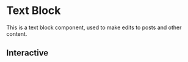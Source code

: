 

<Meta of={Story} />

# Text Block
This is a text block component, used to make edits to posts and other content.

## Interactive
<Primary/>
<Controls />